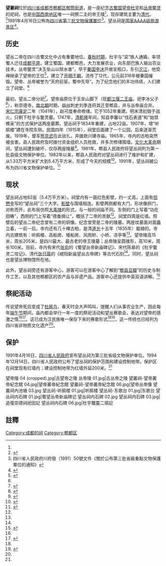 {{msg:四川省文物保護單位
|名稱 = 望叢祠
|編號 = 57
|圖片 = Wangcong Temple.jpg
|級別 = S3
|分類 = 
|時代 = [[清代|清代]]
|地点 = [[四川省|四川省]][[成都市|成都市]][[郫都区|郫都区]][[郫筒街道|郫筒街道]]望丛中路5号<ref name="0yuan">{{Cite book|title=零元游四川|editor=《亲历者》编辑部|publisher=中国铁道出版社|year=2018|isbn=978-7-113-23451-5|location=北京|pages=47}}</ref>
|坐標 =
|登錄 = 1991年4月16日
}}
'''望叢祠'''位於[[四川省|四川省]][[成都市|成都市]][[郫都区|郫都区]][[郫筒街道|郫筒街道]]，是一座纪念[[古蜀国|古蜀国]][[杜宇|望帝杜宇]]和[[丛帝|丛帝鳖灵]]的祀祠，也是[[中国西南地区|中国西南地区]]唯一一祠祭二主的帝王陵<ref name="0yuan" />，现存建筑主要为[[清朝|清代]]。<ref>{{Cite journal|title=四川省文物保护单位简介（四）|author=崇丽阁|journal=四川文物|issue=5|year=2000|page=52-53}}</ref>1991年4月16日公佈為[[四川省文物保護單位列表#第三批省級文物保護單位（131處）（1991年4月16日）|四川省第三批文物保護單位]]<ref>四川省人民政府川府發（1991）50號文件《關於公布第三批省級重點文物保護單位的通知》</ref>。望丛祠是[[国家AAAA级旅游景区|国家AAAA级旅游景区]]<ref name=":2">{{Cite book|title=郫县年鉴 2015|editor=郫县党史地方志办公室|publisher=电子科技大学出版社|year=2016|isbn=978-7-5647-3938-6|location=成都|pages=155}}</ref>。

== 历史 ==
望丛二帝在四川古蜀文化中占有重要地位。[[春秋时期|春秋时期]]，杜宇与“梁”族人通婚，率领蜀人迁往[[成都平原|成都平原]]，建立蜀国，建都郫邑，大力发展农业，向东部巴族人输出农业技术。丛帝鳖灵“决玉垒山以除水害”，早于[[秦国|秦国]][[李冰|李冰]]开凿宝瓶口，东引[[沱江|沱江]]，他受禅继承了望帝的王位<ref name=":1">{{Cite book|title=走进成都|editor=刘荣，侯宏虹|publisher=四川大学出版社|year=2018|isbn=978-7-5690-2293-3|location=成都|pages=64-66}}</ref>，建立了[[开明_(蜀国)|开明王朝]]，流传了12代，公元前316年被秦国摧毁。望帝、丛帝被誉为“天府前驱，蜀中先导”。为了纪念他们的丰功伟绩，人们建立了祠堂。<ref name=":0" />

最初，望丛二帝分祀<ref>{{Cite book|title=中国旅游文化大辞典|editor1=中国旅游文化大辞典编辑委员会|editor2=吴祚来,陈宏仁|publisher=江西美术出版社|year=1994|isbn=|location=南昌|pages=555-556}}</ref>。望帝庙原位于玉垒山脚下（现[[都江堰市|都江堰]][[二王庙|二王庙]]，祀李冰父子<ref>{{Cite news|url=http://www.cdrb.com.cn/epaper/cdrbpc/202010/26/c70435.html|title=望丛祠 两个最老“蓉漂”的激情燃烧岁月|author=何大江|date=2020-10-16|work=成都日报|publisher=成都日报社|accessdate=2020-01-20|language=zh-hans|format=}}</ref>），称崇德寺。[[南北朝|南北朝]]时期，[[益州|益州]]刺史刘季连将其迁至郫县，并与丛帝庙合并。[[宋仁宗|宋仁宗]][[康定_(年号)|康定]]二年（1041年），赵可度奉命修缮。它于1052年重建。明末清初毁于战火，只剩下杜宇与鳖灵墓。1747年，[[清朝|清]][[乾隆|乾隆]]年间，知县李馨以“伐石表道”和“始禁樵采”的方式保护这两座墓葬。望丛祠于1834年重建，占地22亩。1907年，增“听鹃楼”建在寺院东侧。民国四年（1915年），祠堂后面建了一个公园，后来逐渐荒废。1919年，督军[[熊克武|熊克武]]在此驻扎，并拨款兴建寺庙。1965年，寺内的古柏突然被虫害。县人民政府及时拨付资金组织人员抢救，并多次修缮围墙。[[文化大革命|文化大革命]]期间，望丛祠遭到破坏，仅存两座陵墓<ref name=":3">{{Cite book|title=成都旅游历史文化|editor=杨小冬|publisher=中国旅游出版社|year=2015|isbn=978-7-5032-5353-9|location=北京|pages=29-31}}</ref>。1981年，郫县人民政府将望丛祠列为第一批县级文物保护单位。1982年以来，郫县人民政府对望丛祠进行了维护和扩建，从1.33万平方米扩大到5.4万平方米，形成了今天的规模<ref>{{Cite book|title=四川百科全书|editor=四川百科全书编纂委员会|publisher=四川辞书出版社|year=1997|isbn=|location=成都|pages=989-990}}</ref>。1991年，望丛祠被公布为四川省文物保护单位。<ref name=":0">{{Cite book|title=郫县史迹集萃|editor=郫县博物馆|publisher=四川美术出版社|year=2012|isbn=|location=成都|pages=29-54}}</ref>

== 现状 ==
望丛祠占地82亩（5.4万平方米）。祠堂内有一面红色影壁，约一丈高，上面有[[但懋辛|但懋辛]]写的“望丛祠”三个大字。[[影壁|影壁]]与围墙相连。影壁两侧都有大门，形状像拱门，对称而开，此布局仿照[[大禹陵|大禹陵]]的形式，与一般的祠庙不同。东侧的门上写着“功在田畴”，西侧的门上写着“德垂揖让”，概括了二帝的贡献<ref name=":3" />。祠堂四周是红墙。照壁后的望丛二帝纪念堂有二帝的铜像。纪念堂旁是二帝的陵墓。两座坟墓面对面矗立着，一前一后。寺内还有几十棵古柏，是清[[道光|道光]]十五年（1835年）栽植的。寺内古建筑有：听鹃楼、高船房、矮船房、风雨轩、小桥、凉亭等<ref name=":0" />。望帝陵高15米，周长205米，是四川最大、最古老的帝王陵墓；丛帝陵呈圆锥形，高10米，周长100米。目前，寺内有宋代[[張俞|张俞]]的《蜀望丛帝新庙碑记》、宋代陈皋的《杜宇鳖灵二坟记》、清代[[張日晸|张日晸]]的《岷阳新庙望丛古帝碑》等古代石刻<ref name=":0" />。同时，望丛祠也是望丛博物馆所在地。

此外，望丛祠旁还有游客中心，游客可以在游客中心了解到“[[郫县豆瓣|郫县豆瓣]]”的历史与制作工艺，以及其他郫都区的农产品与非遗产品。游客中心还提供中英双语讲解。<ref>{{Cite news|url=|title=郫都区望丛祠游客中心完成升级 “靓装”迎宾|author=刘刚钰|date=2020-04-21|work=郫都报|publisher=|accessdate=2021-01-20|language=zh-hans|format=}}</ref>

== 祭祀活动 ==
传说望帝死后变成了[[杜鹃科|杜鹃鸟]]，春天时会大声鸣叫，提醒人们从事农业生产，因此每年[[端午节|端午节]]期间，庙内都会举行一年一度的祭祀活动和望丛赛歌会，表达对望帝的感激之情<ref name=":1" /><ref>{{Cite book|title=中国历史文化名城大辞典·上|editor=罗亚蒙 等|publisher=人民日报出版社|year=1998|isbn=|location=北京|pages=}}</ref>。这已成为汉民族唯一保存下来的赛歌形式<ref name=":0" /><ref>{{Cite news|url=https://epaper.scdaily.cn/shtml/scrb/20180629/194997.shtml|title=1500多年的老山歌唱响望丛祠|author=张明海|date=2018-06-29|work=四川日报|publisher=|accessdate=2021-01-20|language=zh-hans|format=}}</ref>，这一传统也已经列为四川省非物质文化遗产<ref name=":1" />。

== 保护 ==
1991年4月16日，[[四川省人民政府|四川省人民政府]]宣布望丛祠为第三批省级文物保护单位。1994年12月14日，四川省人民政府公布了望丛祠的保护范围和建设控制地带。保护区在祠堂现有红墙内；建设控制地带为红墙外延200米。<ref name=":0" />
<gallery>
望帝陵 04 (cropped).jpg|古望帝之陵
丛帝陵 01.jpg|古丛帝之陵
望叢祠-望帝叢帝紀念館 04.jpg|望帝叢帝紀念館
望叢祠-望帝叢帝紀念館 06.jpg|望帝丛帝像
望叢祠內池塘 03.jpg
望丛祠-听鹃楼 01.jpg|听鹃楼
望丛祠-东歌台 01.jpg|东歌台
望丛祠内石碑 01.jpg|蜀望丛帝新庙碑记
望丛祠内石碑 02.jpg
望丛祠内石碑 03.jpg|追復崇德祠祀田記
望丛祠内石碑 06.jpg|杜宇鼈靈二墳記
</gallery>

==註釋==
{{Commons category}}
{{reflist}}
{{成都市境內的四川省文物保護單位}}

[[Category:成都的祠|Category:成都的祠]]
[[Category:郫都区|Category:郫都区]]